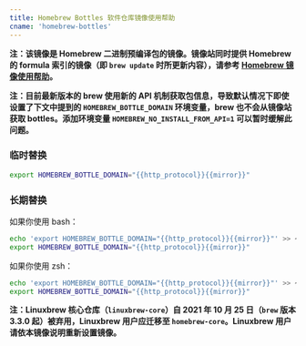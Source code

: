 ```yaml
---
title: Homebrew Bottles 软件仓库镜像使用帮助
cname: 'homebrew-bottles'
---
```


**注：该镜像是 Homebrew 二进制预编译包的镜像。镜像站同时提供 Homebrew 的 formula 索引的镜像（即 `brew update` 时所更新内容），请参考 [Homebrew 镜像使用帮助](/homebrew/)。**

**注：目前最新版本的 brew 使用新的 API 机制获取包信息，导致默认情况下即使设置了下文中提到的 `HOMEBREW_BOTTLE_DOMAIN` 环境变量，brew 也不会从镜像站获取 bottles。添加环境变量 `HOMEBREW_NO_INSTALL_FROM_API=1` 可以暂时缓解此问题。**

### 临时替换

<CodeBlock>

```bash
export HOMEBREW_BOTTLE_DOMAIN="{{http_protocol}}{{mirror}}"
```

</CodeBlock>

### 长期替换

如果你使用 bash：

<CodeBlock>

```bash
echo 'export HOMEBREW_BOTTLE_DOMAIN="{{http_protocol}}{{mirror}}"' >> ~/.bash_profile
export HOMEBREW_BOTTLE_DOMAIN="{{http_protocol}}{{mirror}}"
```

</CodeBlock>

如果你使用 zsh：

<CodeBlock>

```bash
echo 'export HOMEBREW_BOTTLE_DOMAIN="{{http_protocol}}{{mirror}}"' >> ~/.zprofile
export HOMEBREW_BOTTLE_DOMAIN="{{http_protocol}}{{mirror}}"
```

</CodeBlock>

**注：Linuxbrew 核心仓库（`linuxbrew-core`）自 2021 年 10 月 25 日（`brew` 版本 3.3.0 起）被弃用，Linuxbrew 用户应迁移至 `homebrew-core`。Linuxbrew 用户请依本镜像说明重新设置镜像。**
